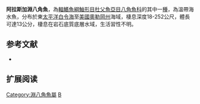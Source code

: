 {{Speciesbox
| name = 阿拉斯加淵八角魚
| image = 
| image_width = 250px
| status = NE
| status_system = IUCN3.1
| ordo [[鮋形目|鮋形目]] Scorpaeniformes
| genus = Bathyagonus
| species = alascanus
| authority = [[Gilbert|Gilbert]], 1896
| synonyms = *''Xenochirus alascanus, Gilbert, 1896''
*''Asterotheca alascana, Gilbert, 1896''
*''Ulcina olriki, Gilbert, 1896''
*''Bathyagonus alascana, Gilbert, 1896''
*''Xenertmus alascanus, Gilbert, 1896''
}}

'''阿拉斯加淵八角魚'''，為[[輻鰭魚綱|輻鰭魚綱]][[鮋形目|鮋形目]][[杜父魚亞目|杜父魚亞目]][[八角魚科|八角魚科]]的其中一[[種|種]]，為溫帶海水魚，分布於東[[太平洋|太平洋]][[白令海|白令海]]至[[美國|美國]][[奧勒岡州|奧勒岡州]]海域，棲息深度18-252公尺，體長可達13公分，棲息在岩石底質底層水域，生活習性不明。

==参考文献==
*{{FishBase_species|genus=Bathyagonus|species=alascanus|year=2014|month=5}}

== 扩展阅读 ==
{{refbegin}}
{{wikispecies-inline|Bathyagonus alascanus|阿拉斯加淵八角魚}}
{{refend}}

{{Wikispecies|Bathyagonus alascanus}}
{{Taxonbar|from=Q2539800}}

[[Category:淵八角魚屬|Category:淵八角魚屬]]
[[Category:1896年描述的魚類|B]]


{{魚類小作品}}